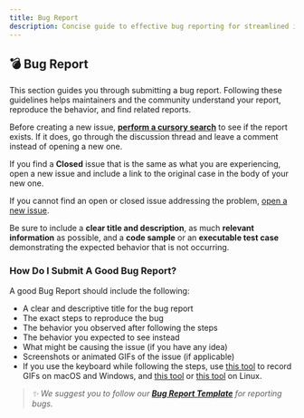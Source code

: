 ```yaml
---
title: Bug Report
description: Concise guide to effective bug reporting for streamlined issue resolution 💣
---
```


## 💣 Bug Report

This section guides you through submitting a bug report. Following these guidelines helps maintainers and the community understand your report, reproduce the behavior, and find related reports.

Before creating a new issue, **[perform a cursory search](https://docs.github.com/en/issues/tracking-your-work-with-issues/about-issues)** to see if the report exists. If it does, go through the discussion thread and leave a comment instead of opening a new one.

If you find a **Closed** issue that is the same as what you are experiencing, open a new issue and include a link to the original case in the body of your new one.

If you cannot find an open or closed issue addressing the problem, [open a new issue](https://docs.github.com/en/issues/tracking-your-work-with-issues/creating-an-issue).

Be sure to include a **clear title and description**, as much **relevant information** as possible, and a **code sample** or an **executable test case** demonstrating the expected behavior that is not occurring.

### How Do I Submit A Good Bug Report?

A good Bug Report should include the following:

- A clear and descriptive title for the bug report
- The exact steps to reproduce the bug
- The behavior you observed after following the steps
- The behavior you expected to see instead
- What might be causing the issue (if you have any idea)
- Screenshots or animated GIFs of the issue (if applicable)
- If you use the keyboard while following the steps, use [this tool](https://www.cockos.com/licecap/) to record GIFs on macOS and Windows, and [this tool](https://github.com/colinkeenan/silentcast) or [this tool](https://gitlab.gnome.org/Archive/byzanz) on Linux.

>*✨ We suggest you to follow our **[Bug Report Template](/docs/templates/bugreporttemplate)** for reporting bugs.*